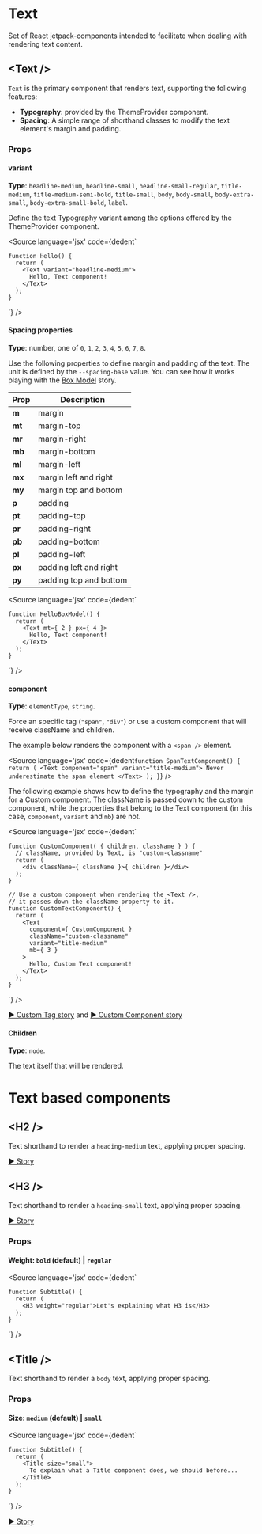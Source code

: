 
<Meta title="JS Packages/Components/Text/Readme" />

# Text
Set of React jetpack-components intended to facilitate when dealing with rendering text content.

## &lt;Text /&gt;

`Text` is the primary component that renders text, supporting the following features:

* **Typography**: provided by the ThemeProvider component.
* **Spacing**: A simple range of shorthand classes to modify the text element's margin and padding.

### Props

#### variant

**Type**: `headline-medium`, `headline-small`, `headline-small-regular`, `title-medium`,
`title-medium-semi-bold`, `title-small`, `body`, `body-small`, `body-extra-small`,
`body-extra-small-bold`, `label`.

Define the text Typography variant among the options offered by the ThemeProvider component.

<Source
  language='jsx'
  code={dedent`
    
    function Hello() {
      return (
        <Text variant="headline-medium">
          Hello, Text component!
        </Text>
      );
    }
  `}
/>

#### Spacing properties

**Type**: number, one of `0`, `1`, `2`, `3`, `4`, `5`, `6`, `7`, `8`.

Use the following properties to define margin and padding of the text. The unit is defined by the `--spacing-base` value.
You can see how it works playing with the [Box Model](./?path=/story/js-packages-components-text--box-model) story.

Prop | Description
---|---
**m** | margin
**mt** | margin-top
**mr** | margin-right
**mb** | margin-bottom
**ml** | margin-left
**mx** | margin left and right
**my** | margin top and bottom
**p** | padding
**pt** | padding-top
**pr** | padding-right
**pb** | padding-bottom
**pl** | padding-left
**px** | padding left and right
**py** | padding top and bottom

<Source
  language='jsx'
  code={dedent`
    
    function HelloBoxModel() {
      return (
        <Text mt={ 2 } px={ 4 }>
          Hello, Text component!
        </Text>
      );
    }
  `}
/>

#### component

**Type**: `elementType`, `string`.

Force an specific tag (`"span"`, `"div"`) or use a custom component that will receive className and children.

The example below renders the component with a `<span />` element.

<Source
  language='jsx'
  code={dedent`
    function SpanTextComponent() {
      return (
        <Text component="span" variant="title-medium">
          Never underestimate the span element
        </Text>
      );
    }
  `}
/>

The following example shows how to define the typography and the margin for a Custom component.
The className is passed down to the custom component, while the properties that belong to the Text component (in this case, `component`, `variant` and `mb`) are not.

<Source
  language='jsx'
  code={dedent`
    
    function CustomComponent( { children, className } ) {
      // className, provided by Text, is "custom-classname"
      return (
        <div className={ className }>{ children }</div>
      );
    }
    
    // Use a custom component when rendering the <Text />,
    // it passes down the className property to it.
    function CustomTextComponent() {
      return (
        <Text
          component={ CustomComponent }
          className="custom-classname"
          variant="title-medium"
          mb={ 3 }
        >
          Hello, Custom Text component!
        </Text>
      );
    }
  `}
/>

[▶️ Custom Tag story](.?path=/story/js-packages-components-text--custom-tag) and [▶️ Custom Component story](.?path=/story/js-packages-components-text--custom-component)

#### Children

**Type**: `node`.

The text itself that will be rendered.

# Text based components

## &lt;H2 /&gt;
Text shorthand to render a `heading-medium` text, applying proper spacing.

[▶️ Story](.?path=/story/js-packages-components-text-heading--headline-h-2)

## &lt;H3 /&gt;
Text shorthand to render a `heading-small` text, applying proper spacing.

[▶️ Story](.?path=/story/js-packages-components-text-heading--headline-h-3)

### Props

#### Weight: `bold` (default) | `regular`

<Source
  language='jsx'
  code={dedent`
    
    function Subtitle() {
      return (
        <H3 weight="regular">Let's explaining what H3 is</H3>
      );
    }
  `}
/>

## &lt;Title /&gt;
Text shorthand to render a `body` text, applying proper spacing.

### Props

#### Size: `medium` (default) | `small`

<Source
  language='jsx'
  code={dedent`
    
    function Subtitle() {
      return (
        <Title size="small">
          To explain what a Title component does, we should before...
        </Title>
      );
    }
  `}
/>

[▶️ Story](.?path=/story/js-packages-components-text-title--default)
